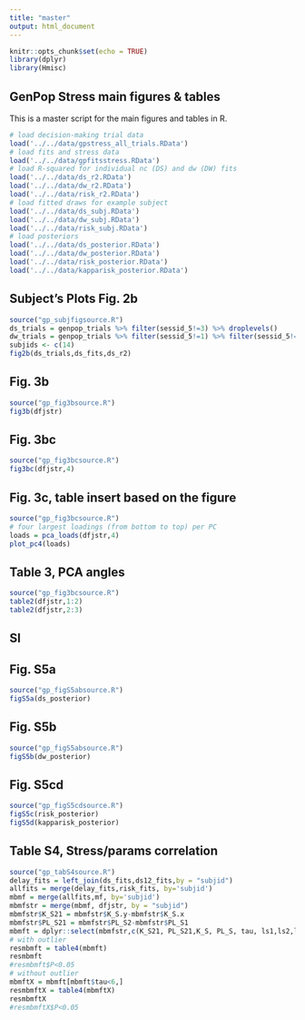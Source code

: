 ```yaml
---
title: "master"
output: html_document
---
```


```r
knitr::opts_chunk$set(echo = TRUE)
library(dplyr)
library(Hmisc)
```

## GenPop Stress main figures & tables

This is a master script for the main figures and tables in R.

```r
# load decision-making trial data
load('../../data/gpstress_all_trials.RData')
# load fits and stress data
load('../../data/gpfitsstress.RData')
# load R-squared for individual nc (DS) and dw (DW) fits
load('../../data/ds_r2.RData')
load('../../data/dw_r2.RData')
load('../../data/risk_r2.RData')
# load fitted draws for example subject
load('../../data/ds_subj.RData')
load('../../data/dw_subj.RData')
load('../../data/risk_subj.RData')
# load posteriors
load('../../data/ds_posterior.RData')
load('../../data/dw_posterior.RData')
load('../../data/risk_posterior.RData')
load('../../data/kapparisk_posterior.RData')
```

## Subject's Plots Fig. 2b

```r
source("gp_subjfigsource.R")
ds_trials = genpop_trials %>% filter(sessid_5!=3) %>% droplevels()
dw_trials = genpop_trials %>% filter(sessid_5!=1) %>% filter(sessid_5!=2) %>% droplevels()
subjids <- c(14)
fig2b(ds_trials,ds_fits,ds_r2)
```

## Fig. 3b

```r
source("gp_fig3bsource.R")
fig3b(dfjstr)
```

## Fig. 3bc

```r
source("gp_fig3bcsource.R")
fig3bc(dfjstr,4)
```

## Fig. 3c, table insert based on the figure

```r
source("gp_fig3bcsource.R")
# four largest loadings (from bottom to top) per PC
loads = pca_loads(dfjstr,4)
plot_pc4(loads)
```

## Table 3, PCA angles

```r
source("gp_fig3bcsource.R")
table2(dfjstr,1:2)
table2(dfjstr,2:3)
```
## SI

## Fig. S5a

```r
source("gp_figS5absource.R")
figS5a(ds_posterior)
```

## Fig. S5b

```r
source("gp_figS5absource.R")
figS5b(dw_posterior)
```


## Fig. S5cd

```r
source("gp_figS5cdsource.R")
figS5c(risk_posterior)
figS5d(kapparisk_posterior)
```


## Table S4, Stress/params correlation

```r
source("gp_tabS4source.R")
delay_fits = left_join(ds_fits,ds12_fits,by = "subjid")
allfits = merge(delay_fits,risk_fits, by='subjid')
mbmf = merge(allfits,mf, by='subjid')
mbmfstr = merge(mbmf, dfjstr, by = "subjid")
mbmfstr$K_S21 = mbmfstr$K_S.y-mbmfstr$K_S.x
mbmfstr$PL_S21 = mbmfstr$PL_S2-mbmfstr$PL_S1
mbmft = dplyr::select(mbmfstr,c(K_S21, PL_S21,K_S, PL_S, tau, ls1,ls2,ls3,lds2,lds3,lds32,lfs2,lfs3,lfs32,lh1,lh2,lh3,ldh2,ldh3,ldh32,lfh2,lfh3,lfh32,pss,bepsi,lcu,ms,ts,PC1,PC2,PC3,PC4))
# with outlier
resmbmft = table4(mbmft)
resmbmft
#resmbmft$P<0.05
# without outlier
mbmftX = mbmft[mbmft$tau<6,]
resmbmftX = table4(mbmftX)
resmbmftX
#resmbmftX$P<0.05
```

